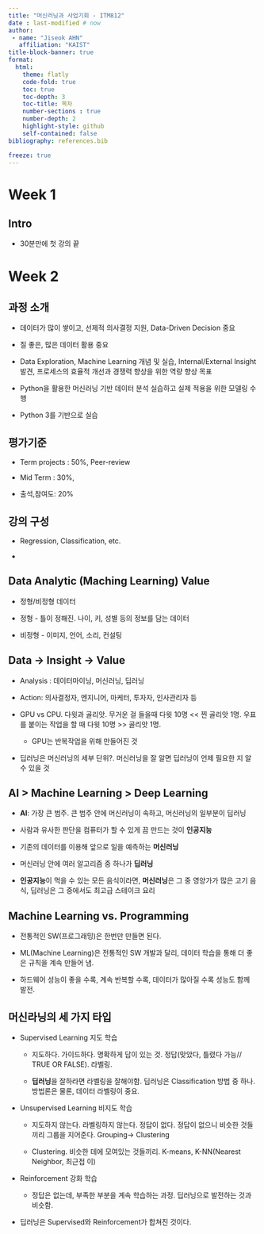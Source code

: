 ```yaml
---
title: "머신러닝과 사업기회 - ITM812"
date : last-modified # now
author: 
 - name: "Jiseok AHN"
   affiliation: "KAIST"
title-block-banner: true
format: 
  html:
    theme: flatly
    code-fold: true
    toc: true
    toc-depth: 3
    toc-title: 목차
    number-sections : true
    number-depth: 2
    highlight-style: github
    self-contained: false
bibliography: references.bib

freeze: true
---
```


# Week 1

## Intro

-   30분만에 첫 강의 끝

# Week 2

## 과정 소개

-   데이터가 많이 쌓이고, 선제적 의사결정 지원, Data-Driven Decision 중요

-   질 좋은, 많은 데이터 활용 중요

-   Data Exploration, Machine Learning 개념 및 실습, Internal/External Insight 발견, 프로세스의 효율적 개선과 경쟁력 향상을 위한 역량 향상 목표

-   Python을 활용한 머신러닝 기반 데이터 분석 실습하고 실제 적용을 위한 모델링 수행

-   Python 3를 기반으로 실습

## 평가기준

-   Term projects : 50%, Peer-review

-   Mid Term : 30%,

-   출석,참여도: 20%

## 강의 구성

-   Regression, Classification, etc.

-   

## Data Analytic (Maching Learning) Value

-   정형/비정형 데이터

-   정형 - 틀이 정해진. 나이, 키, 성별 등의 정보를 담는 데이터

-   비정형 - 이미지, 언어, 소리, 컨설팅

## Data -\> Insight -\> Value

-   Analysis : 데이터마이닝, 머신러닝, 딥러닝

-   Action: 의사결정자, 엔지니어, 마케터, 투자자, 인사관리자 등

-   GPU vs CPU. 다윗과 골리앗. 무거운 걸 들을때 다윗 10명 \<\< 찐 골리앗 1명. 우표를 붙이는 작업을 할 때 다윗 10명 \>\> 골리앗 1명.

    -   GPU는 반복작업을 위해 만들어진 것

-   딥러닝은 머신러닝의 세부 단위?. 머신러닝을 잘 알면 딥러닝이 언제 필요한 지 알 수 있을 것

## AI \> Machine Learning \> Deep Learning

-   **AI**: 가장 큰 범주. 큰 범주 안에 머신러닝이 속하고, 머신러닝의 일부분이 딥러닝

-   사람과 유사한 판단을 컴퓨터가 할 수 있게 끔 만드는 것이 **인공지능**

-   기존의 데이터를 이용해 앞으로 일을 예측하는 **머신러닝**

-   머신러닝 안에 여러 알고리즘 중 하나가 **딥러닝**

-   **인공지능**이 먹을 수 있는 모든 음식이라면, **머신러닝**은 그 중 영양가가 많은 고기 음식, 딥러닝은 그 중에서도 최고급 스테이크 요리

## Machine Learning vs. Programming

-   전통적인 SW(프로그래밍)은 한번만 만들면 된다.

-   ML(Machine Learning)은 전통적인 SW 개발과 달리, 데이터 학습을 통해 더 좋은 규칙을 계속 만들어 냄.

-   하드웨어 성능이 좋을 수록, 계속 반복할 수록, 데이터가 많아질 수록 성능도 함께 발전.

## 머신라닝의 세 가지 타입

-   Supervised Learning 지도 학습

    -   지도하다. 가이드하다. 명확하게 답이 있는 것. 정답(맞았다, 틀렸다 가능// TRUE OR FALSE). 라벨링.

    -   **딥러닝**을 잘하라면 라벨링을 잘해야함. 딥러닝은 Classification 방법 중 하나. 방법론은 물론, 데이터 라벨링이 중요.

-   Unsupervised Learning 비지도 학습

    -   지도하지 않는다. 라벨링하지 않는다. 정답이 없다. 정답이 없으니 비슷한 것들끼리 그룹을 지어준다. Grouping-\> Clustering

    -   Clustering. 비슷한 데에 모여있는 것들끼리. K-means, K-NN(Nearest Neighbor, 최근접 이)

-   Reinforcement 강화 학습

    -   정답은 없는데, 부족한 부분을 계속 학습하는 과정. 딥러닝으로 발전하는 것과 비슷함.

-   딥러닝은 Supervised와 Reinforcement가 합쳐진 것이다.
